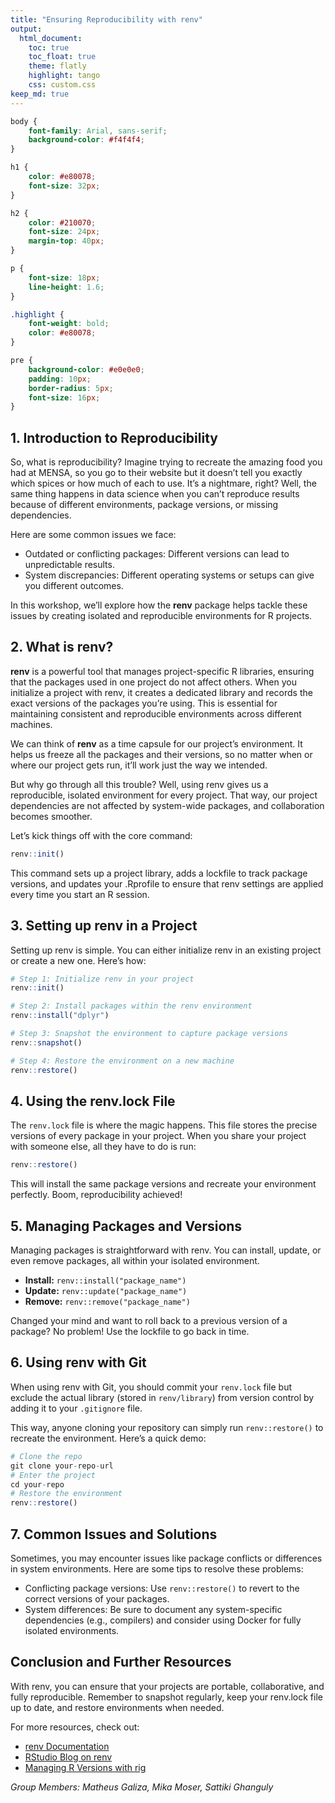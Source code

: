 ```yaml
---
title: "Ensuring Reproducibility with renv"
output:
  html_document:
    toc: true
    toc_float: true
    theme: flatly
    highlight: tango
    css: custom.css
keep_md: true
---
```


```css
body {
    font-family: Arial, sans-serif;
    background-color: #f4f4f4;
}

h1 {
    color: #e80078;
    font-size: 32px;
}

h2 {
    color: #210070;
    font-size: 24px;
    margin-top: 40px;
}

p {
    font-size: 18px;
    line-height: 1.6;
}

.highlight {
    font-weight: bold;
    color: #e80078;
}

pre {
    background-color: #e0e0e0;
    padding: 10px;
    border-radius: 5px;
    font-size: 16px;
}
```

## 1. Introduction to Reproducibility

So, what is reproducibility? Imagine trying to recreate the amazing food you had at MENSA, so you go to their website but it doesn't tell you exactly which spices or how much of each to use. It's a nightmare, right? Well, the same thing happens in data science when you can't reproduce results because of different environments, package versions, or missing dependencies.

Here are some common issues we face:

- <span class="highlight">Outdated or conflicting packages:</span> Different versions can lead to unpredictable results.
- <span class="highlight">System discrepancies:</span> Different operating systems or setups can give you different outcomes.

In this workshop, we'll explore how the **renv** package helps tackle these issues by creating isolated and reproducible environments for R projects.

## 2. What is renv?

**renv** is a powerful tool that manages project-specific R libraries, ensuring that the packages used in one project do not affect others. When you initialize a project with renv, it creates a dedicated library and records the exact versions of the packages you're using. This is essential for maintaining consistent and reproducible environments across different machines.

We can think of **renv** as a time capsule for our project's environment. It helps us freeze all the packages and their versions, so no matter when or where our project gets run, it'll work just the way we intended.

But why go through all this trouble? Well, using renv gives us a reproducible, isolated environment for every project. That way, our project dependencies are not affected by system-wide packages, and collaboration becomes smoother.

Let's kick things off with the core command:
  
  ```r
renv::init()
```

This command sets up a project library, adds a lockfile to track package versions, and updates your .Rprofile to ensure that renv settings are applied every time you start an R session.

## 3. Setting up renv in a Project

Setting up renv is simple. You can either initialize renv in an existing project or create a new one. Here's how:

```r
# Step 1: Initialize renv in your project
renv::init()

# Step 2: Install packages within the renv environment
renv::install("dplyr")

# Step 3: Snapshot the environment to capture package versions
renv::snapshot()

# Step 4: Restore the environment on a new machine
renv::restore()
```

## 4. Using the renv.lock File

The `renv.lock` file is where the magic happens. This file stores the precise versions of every package in your project. When you share your project with someone else, all they have to do is run:

```r
renv::restore()
```

This will install the same package versions and recreate your environment perfectly. Boom, reproducibility achieved!

## 5. Managing Packages and Versions

Managing packages is straightforward with renv. You can install, update, or even remove packages, all within your isolated environment.

- **Install:** `renv::install("package_name")`
- **Update:** `renv::update("package_name")`
- **Remove:** `renv::remove("package_name")`

Changed your mind and want to roll back to a previous version of a package? No problem! Use the lockfile to go back in time.

## 6. Using renv with Git

When using renv with Git, you should commit your `renv.lock` file but exclude the actual library (stored in `renv/library`) from version control by adding it to your `.gitignore` file.

This way, anyone cloning your repository can simply run `renv::restore()` to recreate the environment. Here's a quick demo:
  
  ```r
# Clone the repo
git clone your-repo-url
# Enter the project
cd your-repo
# Restore the environment
renv::restore()
```

## 7. Common Issues and Solutions

Sometimes, you may encounter issues like package conflicts or differences in system environments. Here are some tips to resolve these problems:
  
  - <span class="highlight">Conflicting package versions:</span> Use `renv::restore()` to revert to the correct versions of your packages.
- <span class="highlight">System differences:</span> Be sure to document any system-specific dependencies (e.g., compilers) and consider using Docker for fully isolated environments.

## Conclusion and Further Resources

With renv, you can ensure that your projects are portable, collaborative, and fully reproducible. Remember to snapshot regularly, keep your renv.lock file up to date, and restore environments when needed.

For more resources, check out:
  
  - [renv Documentation](https://rstudio.github.io/renv/)
- [RStudio Blog on renv](https://cran.r-project.org/web/packages/renv/vignettes/renv.html)
- [Managing R Versions with rig](https://github.com/r-lib/rig)

*Group Members: Matheus Galiza, Mika Moser, Sattiki Ghanguly*